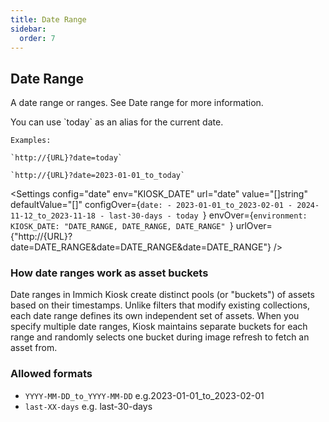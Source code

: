 ```yaml
---
title: Date Range
sidebar:
  order: 7
---
```



## Date Range

A date range or ranges. See Date range for more information.

<Aside type="tip">
    You can use `today` as an alias for the current date.

    Examples:

    `http://{URL}?date=today`

    `http://{URL}?date=2023-01-01_to_today`
</Aside>

<Settings
    config="date"
    env="KIOSK_DATE"
    url="date"
    value="[]string"
    defaultValue="[]"
    configOver={`date:
    - 2023-01-01_to_2023-02-01
    - 2024-11-12_to_2023-11-18
    - last-30-days
    - today
    `}
    envOver={`environment:
    KIOSK_DATE: "DATE_RANGE, DATE_RANGE, DATE_RANGE"
    `}
    urlOver={"http://{URL}?date=DATE_RANGE&date=DATE_RANGE&date=DATE_RANGE"}
/>

### How date ranges work as asset buckets
Date ranges in Immich Kiosk create distinct pools (or "buckets") of assets based on their timestamps.
Unlike filters that modify existing collections, each date range defines its own independent set of assets.
When you specify multiple date ranges, Kiosk maintains separate buckets for each range and randomly selects
one bucket during image refresh to fetch an asset from.

### Allowed formats
- `YYYY-MM-DD_to_YYYY-MM-DD` e.g.2023-01-01_to_2023-02-01
- `last-XX-days` e.g. last-30-days
